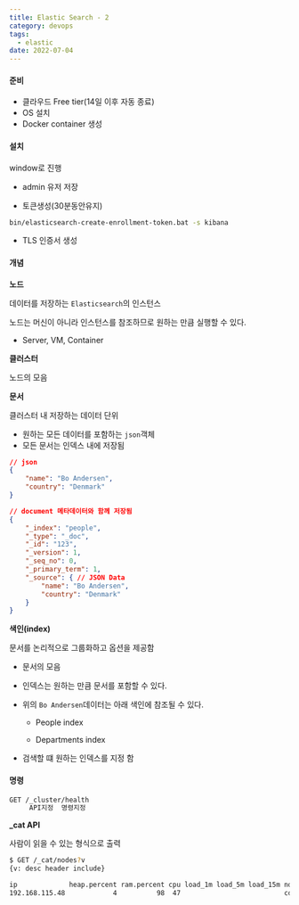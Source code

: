 ```yaml
---
title: Elastic Search - 2
category: devops
tags:
  - elastic
date: 2022-07-04
---
```


#### 준비

- 클라우드 Free tier(14일 이후 자동 종료)
- OS 설치
- Docker container 생성

#### 설치

window로 진행

- admin 유저 저장

- 토큰생성(30분동안유지)

```bash
bin/elasticsearch-create-enrollment-token.bat -s kibana
```

- TLS 인증서 생성

#### 개념

**노드**

데이터를 저장하는 `Elasticsearch`의 인스턴스

노드는 머신이 아니라 인스턴스를 참조하므로 원하는 만큼 실행할 수 있다.

- Server, VM, Container

**클러스터**

노드의 모음

**문서**

클러스터 내 저장하는 데이터 단위

- 원하는 모든 데이터를 포함하는 `json`객체
- 모든 문서는 인덱스 내에 저장됨

```json
// json
{
    "name": "Bo Andersen",
    "country": "Denmark"
}

// document 메타데이터와 함께 저장됨
{
    "_index": "people",
    "_type": "_doc",
    "_id": "123",
    "_version": 1,
    "_seq_no": 0,
    "_primary_term": 1,
    "_source": { // JSON Data
        "name": "Bo Andersen",
        "country": "Denmark"
    }
}
```

**색인(index)**

문서를 논리적으로 그룹화하고 옵션을 제공함

- 문서의 모음

- 인덱스는 원하는 만큼 문서를 포함할 수 있다.

- 위의 `Bo Andersen`데이터는 아래 색인에 참조될 수 있다.

  - People index

  - Departments index

- 검색할 떄 원하는 인덱스를 지정 함

#### 명령

```bash
GET /_cluster/health
     API지정  명령지정
```

**\_cat API**

사람이 읽을 수 있는 형식으로 출력

```bash
$ GET /_cat/nodes?v
{v: desc header include}

ip             heap.percent ram.percent cpu load_1m load_5m load_15m node.role   master name
192.168.115.48            4          98  47                          cdfhilmrstw *      LAPTOP-TQ895JSP
```
